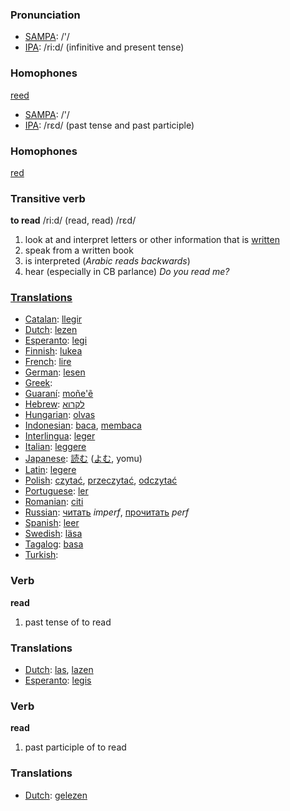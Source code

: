 === Pronunciation ===
*[[w:SAMPA|SAMPA]]: /'/
*[[w:IPA|IPA]]: /ri:d/ (infinitive and present tense)

=== Homophones ===

[[reed]]

*[[w:SAMPA|SAMPA]]: /'/
*[[w:IPA|IPA]]: /rεd/ (past tense and past participle)

=== Homophones ===

[[red]]

=== Transitive verb ===
'''to read''' /ri:d/ (read, read) /rεd/

#look at and interpret letters or other information that is [[written]]
#speak from a written book
#is interpreted (''Arabic reads backwards'')
#hear (especially in CB parlance) ''Do you read me?''

===[[Translation]]s===
*[[Catalan]]: [[llegir]]
*[[Dutch]]: [[lezen]]
*[[Esperanto]]: [[legi]]
*[[Finnish]]: [[lukea]]
*[[French]]: [[lire]]
*[[German]]: [[lesen]]
*[[Greek]]: [[]]
*[[Guaraní]]: [[moñe'ẽ]]
*[[Hebrew]]: [[לקרוא]]
*[[Hungarian]]: [[olvas]]
*[[Indonesian]]: [[baca]], [[baca|membaca]]
*[[Interlingua]]: [[leger]]
*[[Italian]]: [[leggere]]
*[[Japanese]]: [[読む]] ([[よむ]], yomu)
*[[Latin]]: [[legere]]
*[[Polish]]: [[czytać]], [[przeczytać]], [[odczytać]] 
*[[Portuguese]]: [[ler]]
*[[Romanian]]: [[citi]]
*[[Russian]]: [[читать]] ''imperf'', [[прочитать]] ''perf''
*[[Spanish]]: [[leer]]
*[[Swedish]]: [[läsa]]
*[[Tagalog]]: [[basa]]
*[[Turkish]]: [[]]

=== Verb ===

'''read'''

# past tense of to read

=== Translations ===
*[[Dutch]]: [[las]], [[lazen]]
*[[Esperanto]]: [[legis]]

=== Verb ===

'''read'''

# past participle of to read

=== Translations ===
*[[Dutch]]: [[gelezen]]